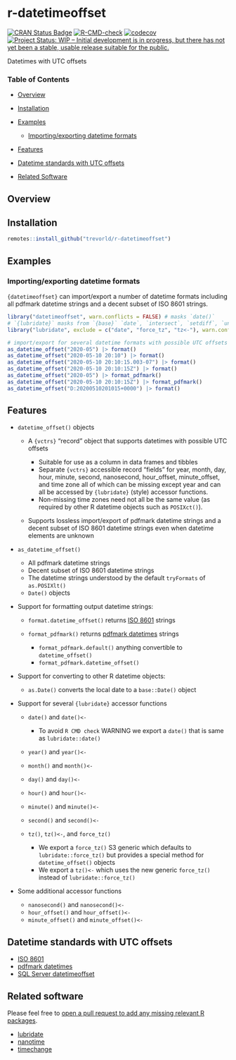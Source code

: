 # r-datetimeoffset

[![CRAN Status Badge](https://www.r-pkg.org/badges/version/datetimeoffset)](https://cran.r-project.org/package=datetimeoffset)
[![R-CMD-check](https://github.com/trevorld/r-datetimeoffset/workflows/R-CMD-check/badge.svg)](https://github.com/trevorld/r-datetimeoffset/actions)
[![codecov](https://codecov.io/github/trevorld/r-datetimeoffset/branch/main/graph/badge.svg)](https://codecov.io/github/trevorld/r-datetimeoffset)
[![Project Status: WIP – Initial development is in progress, but there has not yet been a stable, usable release suitable for the public.](https://www.repostatus.org/badges/latest/wip.svg)](https://www.repostatus.org/#wip)

Datetimes with UTC offsets

### Table of Contents

* [Overview](#overview)
* [Installation](#installation)
* [Examples](#examples)

  + [Importing/exporting datetime formats](#formats)

* [Features](#features)
* [Datetime standards with UTC offsets](#standards)
* [Related Software](#similar)

## <a name="overview">Overview</a>

## <a name="installation">Installation</a>

```r
remotes::install_github("trevorld/r-datetimeoffset")
```

## <a name="examples">Examples</a>

### <a name="formats">Importing/exporting datetime formats</a>

`{datetimeoffset}` can import/export a number of datetime formats including
all pdfmark datetime strings and a decent subset of ISO 8601 strings.

```r
library("datetimeoffset", warn.conflicts = FALSE) # masks `date()`
# `{lubridate}` masks from `{base}` `date`, `intersect`, `setdiff`, `union`
library("lubridate", exclude = c("date", "force_tz", "tz<-"), warn.conflicts = FALSE)

# import/export for several datetime formats with possible UTC offsets
as_datetime_offset("2020-05") |> format()
as_datetime_offset("2020-05-10 20:10") |> format()
as_datetime_offset("2020-05-10 20:10:15.003-07") |> format()
as_datetime_offset("2020-05-10 20:10:15Z") |> format()
as_datetime_offset("2020-05") |> format_pdfmark()
as_datetime_offset("2020-05-10 20:10:15Z") |> format_pdfmark()
as_datetime_offset("D:20200510201015+0000") |> format()
```

## <a name="features">Features</a>

* `datetime_offset()` objects
 
  + A `{vctrs}` "record" object that supports datetimes with possible UTC offsets

    - Suitable for use as a column in data frames and tibbles
    - Separate `{vctrs}` accessible record "fields" for year, month, day, hour, 
      minute, second, nanosecond, hour\_offset, minute\_offset, and time zone all of which 
      can be missing except year and can all be accessed by `{lubridate}` (style) 
      accessor functions.  
    - Non-missing time zones need not all be the same value 
      (as required by other R datetime objects such as `POSIXct()`).

  + Supports lossless import/export of pdfmark datetime strings and a decent subset of 
    ISO 8601 datetime strings even when datetime elements are unknown

* `as_datetime_offset()`

  + All pdfmark datetime strings
  + Decent subset of ISO 8601 datetime strings
  + The datetime strings understood by the default `tryFormats` of `as.POSIXlt()`
  + `Date()` objects

* Support for formatting output datetime strings:

    + `format.datetime_offset()` returns [ISO 8601](https://en.wikipedia.org/wiki/ISO_8601#Combined_date_and_time_representations) strings
    + `format_pdfmark()` returns [pdfmark datetimes](https://opensource.adobe.com/dc-acrobat-sdk-docs/library/pdfmark/pdfmark_Basic.html#document-info-dictionary-docinfo) strings

      - `format_pdfmark.default()` anything convertible to `datetime_offset()`
      - `format_pdfmark.datetime_offset()`

* Support for converting to other R datetime objects:

  + `as.Date()` converts the local date to a `base::Date()` object

* Support for several `{lubridate}` accessor functions

  + `date()` and `date()<-`

    - To avoid `R CMD check` WARNING we export a `date()` that is same as `lubridate::date()`

  + `year()` and `year()<-`
  + `month()` and `month()<-`
  + `day()` and `day()<-`
  + `hour()` and `hour()<-`
  + `minute()` and `minute()<-`
  + `second()` and `second()<-`
  + `tz()`, `tz()<-`, and `force_tz()`

    - We export a `force_tz()` S3 generic which defaults to `lubridate::force_tz()`
      but provides a special method for `datetime_offset()` objects
    - We export a `tz()<-` which uses the new generic `force_tz()`
      instead of `lubridate::force_tz()`

* Some additional accessor functions

  + `nanosecond()` and `nanosecond()<-`
  + `hour_offset()` and `hour_offset()<-`
  + `minute_offset()` and `minute_offset()<-`

## <a name="standards">Datetime standards with UTC offsets</a>

* [ISO 8601](https://en.wikipedia.org/wiki/ISO_8601#Combined_date_and_time_representations)
* [pdfmark datetimes](https://opensource.adobe.com/dc-acrobat-sdk-docs/library/pdfmark/pdfmark_Basic.html#document-info-dictionary-docinfo)
* [SQL Server datetimeoffset](https://learn.microsoft.com/en-us/sql/t-sql/data-types/datetimeoffset-transact-sql?view=sql-server-ver16)

## <a name="similar">Related software</a>

Please feel free to [open a pull request to add any missing relevant R packages](https://github.com/trevorld/r-datetimeoffset/edit/main/README.Rmd).

* [lubridate](https://lubridate.tidyverse.org/index.html)
* [nanotime](https://eddelbuettel.github.io/nanotime)
* [timechange](https://github.com/vspinu/timechange/)
